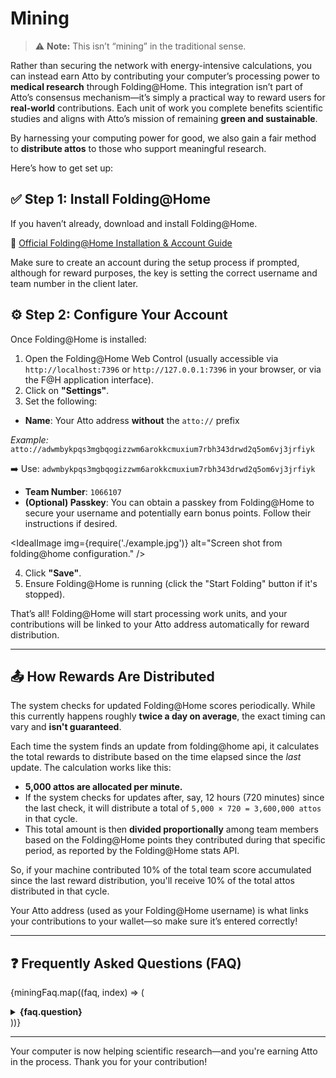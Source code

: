 
# Mining

> ⚠️ **Note:** This isn’t “mining” in the traditional sense.

Rather than securing the network with energy-intensive calculations, you can instead earn Atto by contributing your computer’s processing power to **medical research** through Folding@Home. This integration isn’t part of Atto’s consensus mechanism—it’s simply a practical way to reward users for **real-world** contributions. Each unit of work you complete benefits scientific studies and aligns with Atto’s mission of remaining **green and sustainable**.

By harnessing your computing power for good, we also gain a fair method to **distribute attos** to those who support meaningful research.

Here’s how to get set up:

## ✅ Step 1: Install Folding@Home

If you haven’t already, download and install Folding@Home.

🔗 [Official Folding@Home Installation & Account Guide](https://foldingathome.org/start-folding/)

Make sure to create an account during the setup process if prompted, although for reward purposes, the key is setting the correct username and team number in the client later.

## ⚙️ Step 2: Configure Your Account

Once Folding@Home is installed:

1.  Open the Folding@Home Web Control (usually accessible via `http://localhost:7396` or `http://127.0.0.1:7396` in your browser, or via the F@H application interface).
2.  Click on **"Settings"**.
3.  Set the following:
* **Name**: Your Atto address **without** the `atto://` prefix

_Example:_ `atto://adwmbykpqs3mgbqogizzwm6arokkcmuxium7rbh343drwd2q5om6vj3jrfiyk`

➡️ Use: `adwmbykpqs3mgbqogizzwm6arokkcmuxium7rbh343drwd2q5om6vj3jrfiyk`
* **Team Number**: `1066107`
* **(Optional) Passkey**: You can obtain a passkey from Folding@Home to secure your username and potentially earn bonus points. Follow their instructions if desired.

<IdealImage img={require('./example.jpg')} alt="Screen shot from folding@home configuration." />

4.  Click **"Save"**.
5.  Ensure Folding@Home is running (click the "Start Folding" button if it's stopped).

That’s all! Folding@Home will start processing work units, and your contributions will be linked to your Atto address automatically for reward distribution.

---

## 📤 How Rewards Are Distributed

The system checks for updated Folding@Home scores periodically. While this currently happens roughly **twice a day on average**, the exact timing can vary and **isn't guaranteed**.

Each time the system finds an update from folding@home api, it calculates the total rewards to distribute based on the time elapsed since the *last* update. The calculation works like this:

* **5,000 attos are allocated per minute.**
* If the system checks for updates after, say, 12 hours (720 minutes) since the last check, it will distribute a total of `5,000 × 720 = 3,600,000 attos` in that cycle.
* This total amount is then **divided proportionally** among team members based on the Folding@Home points they contributed during that specific period, as reported by the Folding@Home stats API.

So, if your machine contributed 10% of the total team score accumulated since the last reward distribution, you'll receive 10% of the total attos distributed in that cycle.

Your Atto address (used as your Folding@Home username) is what links your contributions to your wallet—so make sure it’s entered correctly!

---

## ❓ Frequently Asked Questions (FAQ)

<Head>
  <script type="application/ld+json">
    {JSON.stringify({
      "@context": "https://schema.org",
      "@type": "FAQPage",
      "mainEntity": miningFaq.map((faq) => ({
        "@type": "Question",
        name: faq.question,
        acceptedAnswer: {
          "@type": "Answer",
          text: faq.answer
        }
      }))
    })}
  </script>
</Head>

{miningFaq.map((faq, index) => (
<details key={index} style={{ marginBottom: "1.5rem" }}>
  <summary><strong>{faq.question}</strong></summary>
  <p>{faq.answer}</p>
</details>
))}

---

Your computer is now helping scientific research—and you're earning Atto in the process. Thank you for your contribution!

